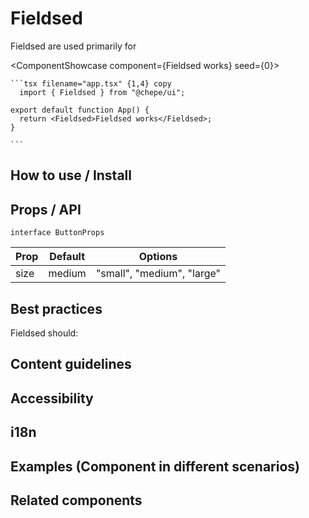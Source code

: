 

# Fieldsed

Fieldsed are used primarily for

<ComponentShowcase component={<Fieldsed>Fieldsed works</Fieldsed>} seed={0}>
   <div>

    ```tsx filename="app.tsx" {1,4} copy
      import { Fieldsed } from "@chepe/ui";

    export default function App() {
      return <Fieldsed>Fieldsed works</Fieldsed>;
    }

    ```

  </div>
</ComponentShowcase>

## How to use / Install

## Props / API

`interface ButtonProps`

| Prop | Default | Options                    |
| ---- | ------- | -------------------------- |
| size | medium  | "small", "medium", "large" |

## Best practices

Fieldsed should:

## Content guidelines

## Accessibility

## i18n

## Examples (Component in different scenarios)

## Related components
